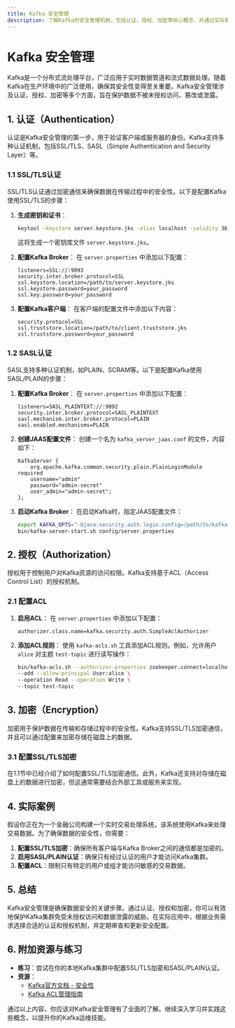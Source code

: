 ```yaml
---
title: Kafka 安全管理
description: 了解Kafka的安全管理机制，包括认证、授权、加密等核心概念，并通过实际案例掌握如何保护Kafka集群。
---
```


# Kafka 安全管理

Kafka是一个分布式流处理平台，广泛应用于实时数据管道和流式数据处理。随着Kafka在生产环境中的广泛使用，确保其安全性变得至关重要。Kafka安全管理涉及认证、授权、加密等多个方面，旨在保护数据不被未授权访问、篡改或泄露。

## 1. 认证（Authentication）

认证是Kafka安全管理的第一步，用于验证客户端或服务器的身份。Kafka支持多种认证机制，包括SSL/TLS、SASL（Simple Authentication and Security Layer）等。

### 1.1 SSL/TLS认证

SSL/TLS认证通过加密通信来确保数据在传输过程中的安全性。以下是配置Kafka使用SSL/TLS的步骤：

1. **生成密钥和证书**：
   ```bash
   keytool -keystore server.keystore.jks -alias localhost -validity 365 -genkey
   ```
   这将生成一个密钥库文件 `server.keystore.jks`。

2. **配置Kafka Broker**：
   在 `server.properties` 中添加以下配置：
   ```properties
   listeners=SSL://:9093
   security.inter.broker.protocol=SSL
   ssl.keystore.location=/path/to/server.keystore.jks
   ssl.keystore.password=your_password
   ssl.key.password=your_password
   ```

3. **配置Kafka客户端**：
   在客户端的配置文件中添加以下内容：
   ```properties
   security.protocol=SSL
   ssl.truststore.location=/path/to/client.truststore.jks
   ssl.truststore.password=your_password
   ```

### 1.2 SASL认证

SASL支持多种认证机制，如PLAIN、SCRAM等。以下是配置Kafka使用SASL/PLAIN的步骤：

1. **配置Kafka Broker**：
   在 `server.properties` 中添加以下配置：
   ```properties
   listeners=SASL_PLAINTEXT://:9092
   security.inter.broker.protocol=SASL_PLAINTEXT
   sasl.mechanism.inter.broker.protocol=PLAIN
   sasl.enabled.mechanisms=PLAIN
   ```

2. **创建JAAS配置文件**：
   创建一个名为 `kafka_server_jaas.conf` 的文件，内容如下：
   ```plaintext
   KafkaServer {
       org.apache.kafka.common.security.plain.PlainLoginModule required
       username="admin"
       password="admin-secret"
       user_admin="admin-secret";
   };
   ```

3. **启动Kafka Broker**：
   在启动Kafka时，指定JAAS配置文件：
   ```bash
   export KAFKA_OPTS="-Djava.security.auth.login.config=/path/to/kafka_server_jaas.conf"
   bin/kafka-server-start.sh config/server.properties
   ```

## 2. 授权（Authorization）

授权用于控制用户对Kafka资源的访问权限。Kafka支持基于ACL（Access Control List）的授权机制。

### 2.1 配置ACL

1. **启用ACL**：
   在 `server.properties` 中添加以下配置：
   ```properties
   authorizer.class.name=kafka.security.auth.SimpleAclAuthorizer
   ```

2. **添加ACL规则**：
   使用 `kafka-acls.sh` 工具添加ACL规则。例如，允许用户 `alice` 对主题 `test-topic` 进行读写操作：
   ```bash
   bin/kafka-acls.sh --authorizer-properties zookeeper.connect=localhost:2181 \
   --add --allow-principal User:alice \
   --operation Read --operation Write \
   --topic test-topic
   ```

## 3. 加密（Encryption）

加密用于保护数据在传输和存储过程中的安全性。Kafka支持SSL/TLS加密通信，并且可以通过配置来加密存储在磁盘上的数据。

### 3.1 配置SSL/TLS加密

在1.1节中已经介绍了如何配置SSL/TLS加密通信。此外，Kafka还支持对存储在磁盘上的数据进行加密，但这通常需要结合外部工具或服务来实现。

## 4. 实际案例

假设你正在为一个金融公司构建一个实时交易处理系统，该系统使用Kafka来处理交易数据。为了确保数据的安全性，你需要：

1. **配置SSL/TLS加密**：确保所有客户端与Kafka Broker之间的通信都是加密的。
2. **启用SASL/PLAIN认证**：确保只有经过认证的用户才能访问Kafka集群。
3. **配置ACL**：限制只有特定的用户或组才能访问敏感的交易数据。

## 5. 总结

Kafka安全管理是确保数据安全的关键步骤。通过认证、授权和加密，你可以有效地保护Kafka集群免受未授权访问和数据泄露的威胁。在实际应用中，根据业务需求选择合适的认证和授权机制，并定期审查和更新安全配置。

## 6. 附加资源与练习

- **练习**：尝试在你的本地Kafka集群中配置SSL/TLS加密和SASL/PLAIN认证。
- **资源**：
  - [Kafka官方文档 - 安全性](https://kafka.apache.org/documentation/#security)
  - [Kafka ACL管理指南](https://kafka.apache.org/documentation/#security_authz)

通过以上内容，你应该对Kafka安全管理有了全面的了解。继续深入学习并实践这些概念，以提升你的Kafka运维技能。